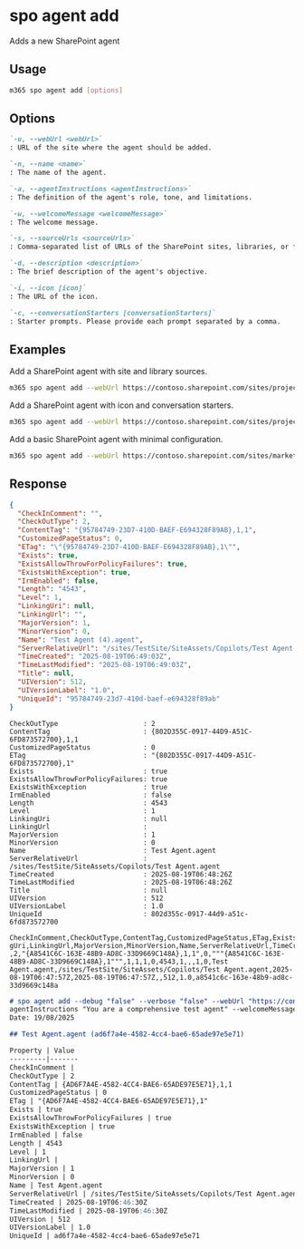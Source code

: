 
# spo agent add

Adds a new SharePoint agent

## Usage

```sh
m365 spo agent add [options]
```

## Options

```md definition-list
`-u, --webUrl <webUrl>`
: URL of the site where the agent should be added.

`-n, --name <name>`
: The name of the agent.

`-a, --agentInstructions <agentInstructions>`
: The definition of the agent's role, tone, and limitations.

`-w, --welcomeMessage <welcomeMessage>`
: The welcome message.

`-s, --sourceUrls <sourceUrls>`
: Comma-separated list of URLs of the SharePoint sites, libraries, or files that are the sources of information.

`-d, --description <description>`
: The brief description of the agent's objective.

`-i, --icon [icon]`
: The URL of the icon.

`-c, --conversationStarters [conversationStarters]`
: Starter prompts. Please provide each prompt separated by a comma.
```

<Global />

## Examples

Add a SharePoint agent with site and library sources.

```sh
m365 spo agent add --webUrl https://contoso.sharepoint.com/sites/projectSite --name "Project Assistant" --agentInstructions "You are a helpful assistant for project management tasks. Be professional and concise." --welcomeMessage "Hello! I'm here to help you with project management tasks." --sourceUrls "https://contoso.sharepoint.com/sites/projectSite,https://contoso.sharepoint.com/sites/projectSite/Shared Documents/Forms/AllItems.aspx" --description "A helpful agent for project management assistance"
```

Add a SharePoint agent with icon and conversation starters.

```sh
m365 spo agent add --webUrl https://contoso.sharepoint.com/sites/projectSite --name "HR Assistant" --agentInstructions "You are an HR assistant. Help with HR policies and procedures." --welcomeMessage "Welcome! I can help you with HR-related questions." --sourceUrls "https://contoso.sharepoint.com/sites/hr" --icon "https://contoso.sharepoint.com/sites/projectSite/SiteAssets/hr-icon.png" --conversationStarters "What are the vacation policies?,How do I submit a timesheet?,Where can I find the employee handbook?" --description "A helpful agent for project management assistance"
```

Add a basic SharePoint agent with minimal configuration.

```sh
m365 spo agent add --webUrl https://contoso.sharepoint.com/sites/marketing --name "Marketing Bot" --agentInstructions "Assist with marketing campaign information and resources." --welcomeMessage "Hi! I can help you find marketing resources." --sourceUrls "https://contoso.sharepoint.com/sites/marketing/Campaigns" --description "A helpful agent for project management assistance"
```

## Response

<Tabs>
  <TabItem value="JSON">

  ```json
  {
    "CheckInComment": "",
    "CheckOutType": 2,
    "ContentTag": "{95784749-23D7-410D-BAEF-E694328F89AB},1,1",
    "CustomizedPageStatus": 0,
    "ETag": "\"{95784749-23D7-410D-BAEF-E694328F89AB},1\"",
    "Exists": true,
    "ExistsAllowThrowForPolicyFailures": true,
    "ExistsWithException": true,
    "IrmEnabled": false,
    "Length": "4543",
    "Level": 1,
    "LinkingUri": null,
    "LinkingUrl": "",
    "MajorVersion": 1,
    "MinorVersion": 0,
    "Name": "Test Agent (4).agent",
    "ServerRelativeUrl": "/sites/TestSite/SiteAssets/Copilots/Test Agent.agent",
    "TimeCreated": "2025-08-19T06:49:03Z",
    "TimeLastModified": "2025-08-19T06:49:03Z",
    "Title": null,
    "UIVersion": 512,
    "UIVersionLabel": "1.0",
    "UniqueId": "95784749-23d7-410d-baef-e694328f89ab"
  }
  ```

  </TabItem>
  <TabItem value="Text">

  ```text
  CheckOutType                     : 2
  ContentTag                       : {802D355C-0917-44D9-A51C-6FD873572700},1,1
  CustomizedPageStatus             : 0
  ETag                             : "{802D355C-0917-44D9-A51C-6FD873572700},1"
  Exists                           : true
  ExistsAllowThrowForPolicyFailures: true
  ExistsWithException              : true
  IrmEnabled                       : false
  Length                           : 4543
  Level                            : 1
  LinkingUri                       : null
  LinkingUrl                       :
  MajorVersion                     : 1
  MinorVersion                     : 0
  Name                             : Test Agent.agent
  ServerRelativeUrl                : /sites/TestSite/SiteAssets/Copilots/Test Agent.agent
  TimeCreated                      : 2025-08-19T06:48:26Z
  TimeLastModified                 : 2025-08-19T06:48:26Z
  Title                            : null
  UIVersion                        : 512
  UIVersionLabel                   : 1.0
  UniqueId                         : 802d355c-0917-44d9-a51c-6fd873572700
  ```

  </TabItem>
  <TabItem value="CSV">

  ```csv
  CheckInComment,CheckOutType,ContentTag,CustomizedPageStatus,ETag,Exists,ExistsAllowThrowForPolicyFailures,ExistsWithException,IrmEnabled,Length,Level,Linkin
  gUri,LinkingUrl,MajorVersion,MinorVersion,Name,ServerRelativeUrl,TimeCreated,TimeLastModified,Title,UIVersion,UIVersionLabel,UniqueId
  ,2,"{A8541C6C-163E-48B9-AD8C-33D9669C148A},1,1",0,"""{A8541C6C-163E-48B9-AD8C-33D9669C148A},1""",1,1,1,0,4543,1,,,1,0,Test Agent.agent,/sites/TestSite/SiteAssets/Copilots/Test Agent.agent,2025-08-19T06:47:57Z,2025-08-19T06:47:57Z,,512,1.0,a8541c6c-163e-48b9-ad8c-33d9669c148a
  ```

  </TabItem>
  <TabItem value="Markdown">

  ```md
  # spo agent add --debug "false" --verbose "false" --webUrl "https://contoso.sharepoint.com/sites/TestSite/" --name "Test Agent" --
agentInstructions "You are a comprehensive test agent" --welcomeMessage "Welcome to the comprehensive test agent" --sourceUrls "https://contoso.sharepoint.com/sites/TestSite/Shared%20Documents/Forms/AllItems" --description "A comprehensive test agent"
  Date: 19/08/2025

  ## Test Agent.agent (ad6f7a4e-4582-4cc4-bae6-65ade97e5e71)

  Property | Value
  ---------|-------
  CheckInComment |
  CheckOutType | 2
  ContentTag | {AD6F7A4E-4582-4CC4-BAE6-65ADE97E5E71},1,1
  CustomizedPageStatus | 0
  ETag | "{AD6F7A4E-4582-4CC4-BAE6-65ADE97E5E71},1"
  Exists | true
  ExistsAllowThrowForPolicyFailures | true
  ExistsWithException | true
  IrmEnabled | false
  Length | 4543
  Level | 1
  LinkingUrl |
  MajorVersion | 1
  MinorVersion | 0
  Name | Test Agent.agent
  ServerRelativeUrl | /sites/TestSite/SiteAssets/Copilots/Test Agent.agent
  TimeCreated | 2025-08-19T06:46:30Z
  TimeLastModified | 2025-08-19T06:46:30Z
  UIVersion | 512
  UIVersionLabel | 1.0
  UniqueId | ad6f7a4e-4582-4cc4-bae6-65ade97e5e71
  ```

  </TabItem>
</Tabs>
